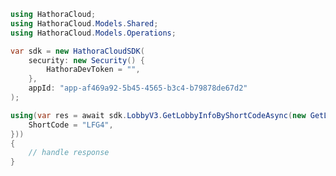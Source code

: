 ```csharp GetLobbyInfoByShortCode.cs
using HathoraCloud;
using HathoraCloud.Models.Shared;
using HathoraCloud.Models.Operations;

var sdk = new HathoraCloudSDK(
    security: new Security() {
        HathoraDevToken = "",
    },
    appId: "app-af469a92-5b45-4565-b3c4-b79878de67d2"
);

using(var res = await sdk.LobbyV3.GetLobbyInfoByShortCodeAsync(new GetLobbyInfoByShortCodeRequest() {
    ShortCode = "LFG4",
}))
{
    // handle response
}
```
